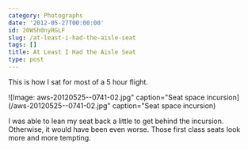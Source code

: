 ```yaml
---
category: Photographs
date: '2012-05-27T00:00:00'
id: 20WSh0nyRGLF
slug: /at-least-i-had-the-aisle-seat
tags: []
title: At Least I Had the Aisle Seat
type: post
---
```


This is how I sat for most of a 5 hour flight. 

![Image: aws-20120525--0741-02.jpg" caption="Seat space incursion](/aws-20120525--0741-02.jpg" caption="Seat space incursion)

I was able to lean my seat back a little to get behind the incursion. Otherwise, it would have been even worse. Those first class seats look more and more tempting.
